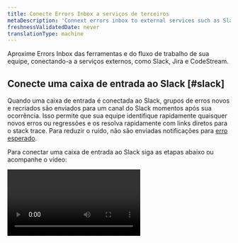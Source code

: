 ```yaml
---
title: Conecte Errors Inbox a serviços de terceiros
metaDescription: 'Connext errors inbox to external services such as Slack, Jira, and CodeStream'
freshnessValidatedDate: never
translationType: machine
---
```


Aproxime Errors Inbox das ferramentas e do fluxo de trabalho de sua equipe, conectando-a a serviços externos, como Slack, Jira e CodeStream.

## Conecte uma caixa de entrada ao Slack [#slack]

Quando uma caixa de entrada é conectada ao Slack, grupos de erros novos e recriados são enviados para um canal do Slack momentos após sua ocorrência. Isso permite que sua equipe identifique rapidamente quaisquer novos erros ou regressões e os resolva rapidamente com links diretos para o stack trace. Para reduzir o ruído, não são enviadas notificações para [erro esperado](/docs/errors-inbox/errors-inbox/#expected).

Para conectar uma caixa de entrada ao Slack siga as etapas abaixo ou acompanhe o vídeo:

<Video id="HEbX0dgeGGw" type="youtube" />

1. Se o seu espaço de trabalho Slack não tiver o [aplicativo New Relic](https://newrelic.slack.com/apps/AP92KQJS3-new-relic?tab=more_info) instalado, faça isso primeiro.
2. Abra uma das caixas de entrada de erros do New Relic e selecione o ícone <DNT>**Notification Settings**</DNT> (parece um sino) no canto superior direito.
3. Alterne o botão Slack para <DNT>**on**</DNT> se for <DNT>**off**</DNT>.
4. Se não houver espaços de trabalho disponíveis, clique em <Icon name="fe-plus" /> botão de adição para habilitar o Slack com autenticação do Slack em um clique.
5. Uma vez autenticado, você poderá selecionar um espaço de trabalho e um canal específico para enviar a notificação.
6. Clique em <DNT>**Test**</DNT> para garantir que as mensagens sejam enviadas para o canal correto.

## Conecte Errors Inbox ao CodeStream

Para usar a integração Open in IDE do CodeStream com seus erros do stack trace <InlinePopover type="apm" />, você deve [associar o repositório aos seus serviços](/docs/codestream/observability/repo-association) e [associar os SHAs de compilação ou a tag de lançamento aos erros](/docs/codestream/observability/error-investigation/#buildsha). Saiba mais sobre [SHAs de confirmação](https://git-scm.com/book/en/v2/Git-Tools-Revision-Selection) e [tag de lançamento.](https://git-scm.com/book/en/v2/Git-Basics-Tagging)

Após a configuração, você pode pular de um grupo de erros diretamente para o código incorreto em seu IDE clicando no botão <DNT>**Open in IDE**</DNT> .

## Conecte uma caixa de entrada ao Jira [#jira]

Conecte Errors Inbox ao Jira para criar facilmente tickets para seus erros. Os modelos do Jira permitem criar rapidamente um ticket contendo detalhes do erro e links diretamente para o stack trace e <InlinePopover type="apm" />para acesso e resolução rápidos.

<img title="How connect an inbox to Jira" alt="How to connect an inbox to Jira" src="/images/errors-inbox_screenshot-crop_jira-button-option.webp" />

Armazenamos um link para o ticket junto com o grupo de erros associado por 13 meses. Se o erro ocorrer novamente dentro desse período, você poderá acessar facilmente o ticket associado.

<Callout variant="important">
  A New Relic oferece suporte [a projetos Atlassian-Jira](https://support.atlassian.com/jira-software-cloud/docs/what-are-team-managed-and-company-managed-projects/) gerenciados por equipe e pela empresa.
</Callout>

Para conectar uma caixa de entrada ao Jira siga as etapas abaixo ou acompanhe o vídeo:

<Video id="v2frs2Pyjfw" type="youtube" />

1. Clique no ícone de integração do Jira no lado direito do grupo de erros que você deseja conectar ao Jira.
2. Se você ainda não tiver uma [conexão com o Jira](/docs/alerts-applied-intelligence/notifications/notification-integrations/#set-up-jira) configurada em sua conta, clique em <DNT>**Add JIRA Workspace**</DNT> no dropdown. Preencha todos os campos e clique em <DNT>**Test connection**</DNT> antes de salvar para garantir que seus dados estão corretos.
3. Em seguida, configure um modelo. Os modelos determinam quais informações serão enviadas ao Jira. Encontre mais informações sobre campos específicos [aqui](/docs/alerts-applied-intelligence/notifications/notification-integrations/#configure-jira-message-template). Atualmente, Errors Inbox não oferece suporte à comunicação bidirecional com o Jira, mas você pode selecionar essa opção caso ela seja compatível no futuro.
4. Depois de ter um modelo, clique em <DNT>**Send test notification**</DNT> para visualizar a aparência do ticket no Jira. Se a visualização parecer boa, clique em <DNT>**Update message**</DNT> para salvar o modelo. Observe que uma notificação de teste criará um ticket do Jira no seu espaço de trabalho do Jira.
5. Agora sua equipe pode criar um ticket do Jira clicando no ícone de integração do Jira no lado direito do grupo de erros e selecionando um modelo.

As configurações do JIRA estão associadas à conta proprietária do grupo ou entidade de erro. Se você estiver usando a Errors Inbox entre contas, precisará configurar uma conexão Jira várias vezes.

## Variáveis de modelo para integração do Jira [#template-variable]

Variáveis de modelo que podem ser usadas no modelo de integração do Jira:

* errorGroup.id
* errorGroup.accountId
* errorGroup.sourceEventType
* errorGroup.name
* errorGroup.message
* errorGroup.state
* errorGroup.link
* errorGroup.firstSeen
* errorGroup.lastSeen
* errorGroup.count
* entity.id
* entity.name
* entity.link

## Remover um espaço de trabalho e/ou modelo do Jira [#remove-workspace]

Veja como remover um espaço de trabalho ou modelo:

1. Vá para <DNT>**[one.newrelic.com &gt; All capabilities](https://one.newrelic.com/all-capabilities) &gt; Alerts &gt; Destinations**</DNT>.

2. No lado direito da tela, selecione <DNT>**Destinations**</DNT>.

3. Pesquise seu destino do Jira e, no lado direito dessa linha, selecione o ícone <DNT>**...**</DNT> e clique em <DNT>**Delete destination**</DNT>.

   <img title="How to delete a workspace or template" alt="How to delete a workspace or template" src="/images/errors-inbox_screenshot-crop_delete-source.webp" />